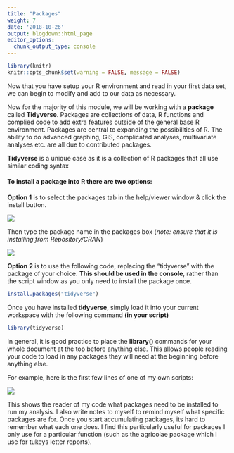 ```yaml
---
title: "Packages"
weight: 7
date: '2018-10-26'
output: blogdown::html_page
editor_options:
  chunk_output_type: console
---
```


```r
library(knitr)
knitr::opts_chunk$set(warning = FALSE, message = FALSE)
```

Now that you have setup your R environment and read in your first data set, we can begin to modify and add to our data as necessary.

Now for the majority of this module, we will be working with a **package** called **Tidyverse**. Packages are collections of data, R functions and complied code to add extra features outside of the general base R environment. Packages are central to expanding the possibilities of R. The ability to do advanced graphing, GIS, complicated analyses, multivariate analyses etc. are all due to contributed packages.

**Tidyverse** is a unique case as it is a collection of R packages that all use similar coding syntax

#### To install a package into R there are two options:

**Option 1** is to select the packages tab in the help/viewer window & click the install button.

![](/images/packages.png)

Then type the package name in the packages box (*note: ensure that it is installing from Repository/CRAN*)

![](/images/install.png)

**Option 2** is to use the following code, replacing the "tidyverse" with the package of your choice. **This should be used in the console**, rather than the script window as you only need to install the package once.

```r
install.packages("tidyverse")
```

Once you have installed **tidyverse**, simply load it into your current workspace with the following command **(in your script)**

```r
library(tidyverse)
```

::: callout
In general, it is good practice to place the **library()** commands for your whole document at the top before anything else. This allows people reading your code to load in any packages they will need at the beginning before anything else.
:::

For example, here is the first few lines of one of my own scripts:

![](/images/libraries.png)

This shows the reader of my code what packages need to be installed to run my analysis. I also write notes to myself to remind myself what specific packages are for. Once you start accumulating packages, its hard to remember what each one does. I find this particularly useful for packages I only use for a particular function (such as the agricolae package which I use for tukeys letter reports).
